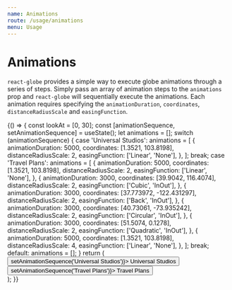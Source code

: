```yaml
---
name: Animations
route: /usage/animations
menu: Usage
---
```




# Animations

`react-globe` provides a simple way to execute globe animations through a series of steps. Simply pass an array of animation steps to the `animations` prop and `react-globe` will sequentially execute the animations. Each animation requires specifying the `animationDuration`, `coordinates`, `distanceRadiusScale` and `easingFunction`.

<Playground>
  {() => {
    const lookAt = [0, 30];
    const [animationSequence, setAnimationSequence] = useState();
    let animations = [];
    switch (animationSequence) {
      case 'Universal Studios':
        animations = [
          {
            animationDuration: 5000,
            coordinates: [1.3521, 103.8198],
            distanceRadiusScale: 2,
            easingFunction: ['Linear', 'None'],
          },
        ];
        break;
      case 'Travel Plans':
        animations = [
          {
            animationDuration: 5000,
            coordinates: [1.3521, 103.8198],
            distanceRadiusScale: 2,
            easingFunction: ['Linear', 'None'],
          },
          {
            animationDuration: 3000,
            coordinates: [39.9042, 116.4074],
            distanceRadiusScale: 2,
            easingFunction: ['Cubic', 'InOut'],
          },
          {
            animationDuration: 3000,
            coordinates: [37.773972, -122.431297],
            distanceRadiusScale: 2,
            easingFunction: ['Back', 'InOut'],
          },
          {
            animationDuration: 3000,
            coordinates: [40.73061, -73.935242],
            distanceRadiusScale: 2,
            easingFunction: ['Circular', 'InOut'],
          },
          {
            animationDuration: 3000,
            coordinates: [51.5074, 0.1278],
            distanceRadiusScale: 2,
            easingFunction: ['Quadratic', 'InOut'],
          },
          {
            animationDuration: 5000,
            coordinates: [1.3521, 103.8198],
            distanceRadiusScale: 4,
            easingFunction: ['Linear', 'None'],
          },
        ];
        break;
      default:
        animations = [];
    }
    return (
      <div>
        <button onClick={() => setAnimationSequence('Universal Studios')}>
          Universal Studios
        </button>
        <button onClick={() => setAnimationSequence('Travel Plans')}>
          Travel Plans
        </button>
        <ReactGlobe animations={animations} lookAt={lookAt} />
      </div>
    );
  }}
</Playground>

